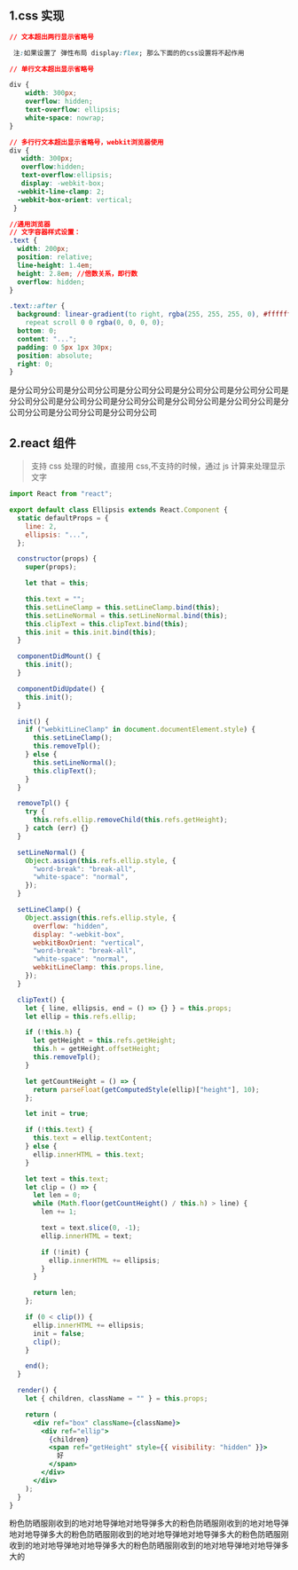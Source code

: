 
## 1.css 实现

```css
// 文本超出两行显示省略号

 注:如果设置了 弹性布局 display:flex; 那么下面的的css设置将不起作用

// 单行文本超出显示省略号

div {
	width: 300px;
	overflow: hidden;
	text-overflow: ellipsis;
	white-space: nowrap;
}

// 多行行文本超出显示省略号，webkit浏览器使用
div {
   width: 300px;
   overflow:hidden;
   text-overflow:ellipsis;
   display: -webkit-box;
  -webkit-line-clamp: 2;
  -webkit-box-orient: vertical;
 }

//通用浏览器
// 文字容器样式设置：
.text {
  width: 200px;
  position: relative;
  line-height: 1.4em;
  height: 2.8em; //倍数关系，即行数
  overflow: hidden;
}

.text::after {
  background: linear-gradient(to right, rgba(255, 255, 255, 0), #ffffff 50%)
    repeat scroll 0 0 rgba(0, 0, 0, 0);
  bottom: 0;
  content: "...";
  padding: 0 5px 1px 30px;
  position: absolute;
  right: 0;
}

```

<CssEllipsis>
  是分公司分公司是分公司分公司是分公司分公司是分公司分公司是分公司分公司是分公司分公司是分公司分公司是分公司分公司是分公司分公司是分公司分公司是分公司分公司是分公司分公司是分公司分公司
</CssEllipsis>

## 2.react 组件

> 支持 css 处理的时候，直接用 css,不支持的时候，通过 js 计算来处理显示文字

```jsx
import React from "react";

export default class Ellipsis extends React.Component {
  static defaultProps = {
    line: 2,
    ellipsis: "...",
  };

  constructor(props) {
    super(props);

    let that = this;

    this.text = "";
    this.setLineClamp = this.setLineClamp.bind(this);
    this.setLineNormal = this.setLineNormal.bind(this);
    this.clipText = this.clipText.bind(this);
    this.init = this.init.bind(this);
  }

  componentDidMount() {
    this.init();
  }

  componentDidUpdate() {
    this.init();
  }

  init() {
    if ("webkitLineClamp" in document.documentElement.style) {
      this.setLineClamp();
      this.removeTpl();
    } else {
      this.setLineNormal();
      this.clipText();
    }
  }

  removeTpl() {
    try {
      this.refs.ellip.removeChild(this.refs.getHeight);
    } catch (err) {}
  }

  setLineNormal() {
    Object.assign(this.refs.ellip.style, {
      "word-break": "break-all",
      "white-space": "normal",
    });
  }

  setLineClamp() {
    Object.assign(this.refs.ellip.style, {
      overflow: "hidden",
      display: "-webkit-box",
      webkitBoxOrient: "vertical",
      "word-break": "break-all",
      "white-space": "normal",
      webkitLineClamp: this.props.line,
    });
  }

  clipText() {
    let { line, ellipsis, end = () => {} } = this.props;
    let ellip = this.refs.ellip;

    if (!this.h) {
      let getHeight = this.refs.getHeight;
      this.h = getHeight.offsetHeight;
      this.removeTpl();
    }

    let getCountHeight = () => {
      return parseFloat(getComputedStyle(ellip)["height"], 10);
    };

    let init = true;

    if (!this.text) {
      this.text = ellip.textContent;
    } else {
      ellip.innerHTML = this.text;
    }

    let text = this.text;
    let clip = () => {
      let len = 0;
      while (Math.floor(getCountHeight() / this.h) > line) {
        len += 1;

        text = text.slice(0, -1);
        ellip.innerHTML = text;

        if (!init) {
          ellip.innerHTML += ellipsis;
        }
      }

      return len;
    };

    if (0 < clip()) {
      ellip.innerHTML += ellipsis;
      init = false;
      clip();
    }

    end();
  }

  render() {
    let { children, className = "" } = this.props;

    return (
      <div ref="box" className={className}>
        <div ref="ellip">
          {children}
          <span ref="getHeight" style={{ visibility: "hidden" }}>
            好
          </span>
        </div>
      </div>
    );
  }
}
```

<Ellipsis>
  粉色防晒服刚收到的地对地导弹地对地导弹多大的粉色防晒服刚收到的地对地导弹地对地导弹多大的粉色防晒服刚收到的地对地导弹地对地导弹多大的粉色防晒服刚收到的地对地导弹地对地导弹多大的粉色防晒服刚收到的地对地导弹地对地导弹多大的
</Ellipsis>
